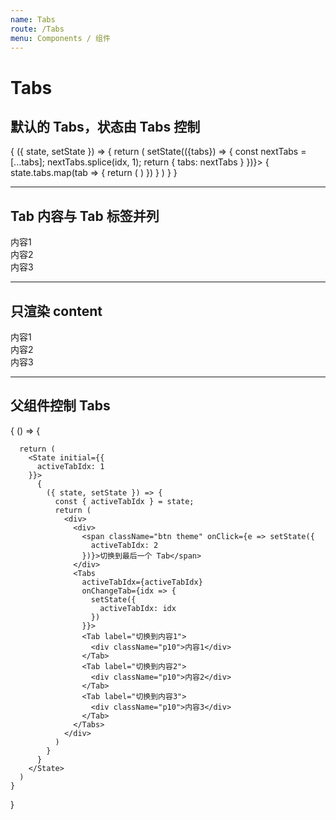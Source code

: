 ```yaml
---
name: Tabs
route: /Tabs
menu: Components / 组件
---
```



# Tabs

<PropsTable of={Tabs} />

## 默认的 Tabs，状态由 Tabs 控制

<Playground className="bg_default">
  <State initial={{
    tabs: tabsColl,
  }}>
    {
      ({ state, setState }) => {
        return (
          <Tabs closeable onClose={idx => setState(({tabs}) => {
              const nextTabs = [...tabs];
              nextTabs.splice(idx, 1);
              return {
                tabs: nextTabs
              }
            })}>
            {
              state.tabs.map(tab => {
                return (
                  <Tab {...tab} key={tab.label} />
                )
              })
            }
          </Tabs>
        )
      }
    }
  </State>
</Playground>

---------

## Tab 内容与 Tab 标签并列

<Playground className="bg_default">
  <Tabs inRow={true}>
    <Tab label="切换到内容1">
      <div className="p10">内容1</div>
    </Tab>
    <Tab label="切换到内容2">
      <div className="p10">内容2</div>
    </Tab>
    <Tab label="切换到内容3">
      <div className="p10">内容3</div>
    </Tab>
  </Tabs>
</Playground>

---------

## 只渲染 content

<Playground className="bg_default">
  <Tabs onlyContent>
    <Tab label="切换到内容1">
      <div className="p10">内容1</div>
    </Tab>
    <Tab label="切换到内容2">
      <div className="p10">内容2</div>
    </Tab>
    <Tab label="切换到内容3">
      <div className="p10">内容3</div>
    </Tab>
  </Tabs>
</Playground>

---------

## 父组件控制 Tabs

<Playground className="bg_default">
  {
    () => {

      return (
        <State initial={{
          activeTabIdx: 1
        }}>
          {
            ({ state, setState }) => {
              const { activeTabIdx } = state;
              return (
                <div>
                  <div>
                    <span className="btn theme" onClick={e => setState({
                      activeTabIdx: 2
                    })}>切换到最后一个 Tab</span>
                  </div>
                  <Tabs
                    activeTabIdx={activeTabIdx}
                    onChangeTab={idx => {
                      setState({
                        activeTabIdx: idx
                      })
                    }}>
                    <Tab label="切换到内容1">
                      <div className="p10">内容1</div>
                    </Tab>
                    <Tab label="切换到内容2">
                      <div className="p10">内容2</div>
                    </Tab>
                    <Tab label="切换到内容3">
                      <div className="p10">内容3</div>
                    </Tab>
                  </Tabs>
                </div>
              )
            }
          }
        </State>
      )
    }
  }
</Playground>
